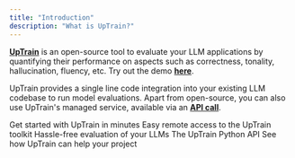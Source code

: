 ```yaml
---
title: "Introduction"
description: "What is UpTrain?"
---
```


**[UpTrain](https://uptrain.ai)** is an open-source tool to evaluate your LLM applications by quantifying their performance on aspects such as correctness, tonality,  hallucination, fluency, etc. Try out the demo **[here](https://demo.uptrain.ai/evals_demo/)**.

UpTrain provides a single line code integration into your existing LLM codebase to run model evaluations. Apart from open-source, you can also use UpTrain's managed service, available via an **[API call](/managed-services/overview)**.

<CardGroup cols={2}>
  <Card
    title="Quickstart"
    href="/getting-started/quickstart"
    icon="bolt"
    color="#ffbe26"
  >
    Get started with UpTrain in minutes
  </Card>
  <Card
    title="Managed Service"
    href="/managed-services/overview"
    icon="cloud"
    color="#0081eb"
  >
    Easy remote access to the UpTrain toolkit 
  </Card>
  <Card
    title="Pre-defined Metrics"
    href="/key-components/evals"
    icon="list"
    color="#b50e0e"
  >
    Hassle-free evaluation of your LLMs
  </Card>
  <Card
    title="API Reference"
    href="https://uptrain-ai.github.io/uptrain"
    icon="terminal"
    color="#0fba20"
  >
    The UpTrain Python API
  </Card>
  <Card
    title="Tutorials"
    href="/tutorials/prompt-experiments"
    icon="cube"
    >
    See how UpTrain can help your project
  </Card>
</CardGroup>
